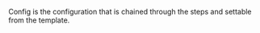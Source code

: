 <!-- Code generated from the comments of the Config struct in builder/amazon/instance/builder.go; DO NOT EDIT MANUALLY -->

Config is the configuration that is chained through the steps and settable
from the template.
